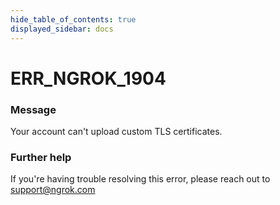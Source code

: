 ```yaml
---
hide_table_of_contents: true
displayed_sidebar: docs
---
```



# ERR_NGROK_1904

### Message
Your account can't upload custom TLS certificates.

<ErrorDetails error='err_ngrok_1904' />


### Further help
If you're having trouble resolving this error, please reach out to [support@ngrok.com](mailto:support@ngrok.com?subject=Help%20with%20ERR_NGROK_1904)

